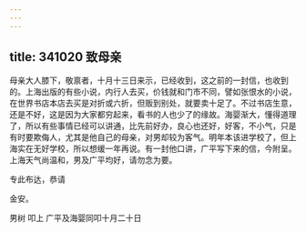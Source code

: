 ```yaml
---
---
---
```

title: 341020 致母亲
---




母亲大人膝下，敬禀者，十月十三日来示，已经收到，这之前的一封信，也收到的。上海出版的有些小说，内行人去买，价钱就和门市不同，譬如张恨水的小说，在世界书店本店去买是对折或六折，但贩到别处，就要卖十足了。不过书店生意，还是不好，这是因为大家都穷起来，看书的人也少了的缘故。海婴渐大，懂得道理了，所以有些事情已经可以讲通，比先前好办，良心也还好，好客，不小气，只是有时要欺侮人，尤其是他自己的母亲，对男却较为客气。明年本该进学校了，但上海实在无好学校，所以想缓一年再说。有一封他口讲，广平写下来的信，今附呈。上海天气尚温和，男及广平均好，请勿念为要。

专此布达，恭请

金安。

男树 叩上 广平及海婴同叩十月二十日